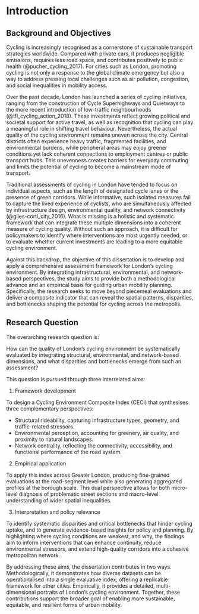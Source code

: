 # Introduction

```{=latex}
\pagenumbering{arabic} 
```

## Background and Objectives

Cycling is increasingly recognised as a cornerstone of sustainable transport strategies worldwide. Compared with private cars, it produces negligible emissions, requires less road space, and contributes positively to public health (@pucher_cycling_2017). For cities such as London, promoting cycling is not only a response to the global climate emergency but also a way to address pressing local challenges such as air pollution, congestion, and social inequalities in mobility access.

Over the past decade, London has launched a series of cycling initiatives, ranging from the construction of Cycle Superhighways and Quietways to the more recent introduction of low-traffic neighbourhoods (@tfl_cycling_action_2018). These investments reflect growing political and societal support for active travel, as well as recognition that cycling can play a meaningful role in shifting travel behaviour. Nevertheless, the actual quality of the cycling environment remains uneven across the city. Central districts often experience heavy traffic, fragmented facilities, and environmental burdens, while peripheral areas may enjoy greener conditions yet lack coherent connections to employment centres or public transport hubs. This unevenness creates barriers for everyday commuting and limits the potential of cycling to become a mainstream mode of transport.

Traditional assessments of cycling in London have tended to focus on individual aspects, such as the length of designated cycle lanes or the presence of green corridors. While informative, such isolated measures fail to capture the lived experience of cyclists, who are simultaneously affected by infrastructure design, environmental quality, and network connectivity (@giles-corti_city_2016). What is missing is a holistic and systematic framework that can integrate these multiple dimensions into a coherent measure of cycling quality. Without such an approach, it is difficult for policymakers to identify where interventions are most urgently needed, or to evaluate whether current investments are leading to a more equitable cycling environment.

Against this backdrop, the objective of this dissertation is to develop and apply a comprehensive assessment framework for London’s cycling environment. By integrating infrastructural, environmental, and network-based perspectives, the study aims to provide both a methodological advance and an empirical basis for guiding urban mobility planning. Specifically, the research seeks to move beyond piecemeal evaluations and deliver a composite indicator that can reveal the spatial patterns, disparities, and bottlenecks shaping the potential for cycling across the metropolis.

## Research Question

The overarching research question is:

How can the quality of London’s cycling environment be systematically evaluated by integrating structural, environmental, and network-based dimensions, and what disparities and bottlenecks emerge from such an assessment?

This question is pursued through three interrelated aims:

1. Framework development 

To design a Cycling Environment Composite Index (CECI) that synthesises three complementary perspectives:  

* Structural rideability, capturing infrastructure types, geometry, and traffic-related stressors.  
* Environmental perception, accounting for greenery, air quality, and proximity to natural landscapes.  
* Network centrality, reflecting the connectivity, accessibility, and functional performance of the road system.  

2. Empirical application

To apply this index across Greater London, producing fine-grained evaluations at the road-segment level while also generating aggregated profiles at the borough scale. This dual perspective allows for both micro-level diagnosis of problematic street sections and macro-level understanding of wider spatial inequalities.

3. Interpretation and policy relevance

To identify systematic disparities and critical bottlenecks that hinder cycling uptake, and to generate evidence-based insights for policy and planning. By highlighting where cycling conditions are weakest, and why, the findings aim to inform interventions that can enhance continuity, reduce environmental stressors, and extend high-quality corridors into a cohesive metropolitan network.

By addressing these aims, the dissertation contributes in two ways. Methodologically, it demonstrates how diverse datasets can be operationalised into a single evaluative index, offering a replicable framework for other cities. Empirically, it provides a detailed, multi-dimensional portraits of London’s cycling environment. Together, these contributions support the broader goal of enabling more sustainable, equitable, and resilient forms of urban mobility.
